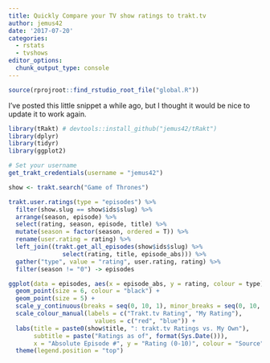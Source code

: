 ```yaml
---
title: Quickly Compare your TV show ratings to trakt.tv
author: jemus42
date: '2017-07-20'
categories:
  - rstats
  - tvshows
editor_options: 
  chunk_output_type: console
---
```


```r
source(rprojroot::find_rstudio_root_file("global.R"))
```

I've posted this little snippet a while ago, but I thought it would be nice to update it to work again.

<!--more-->

```r
library(tRakt) # devtools::install_github("jemus42/tRakt")
library(dplyr)
library(tidyr)
library(ggplot2)

# Set your username
get_trakt_credentials(username = "jemus42")

show <- trakt.search("Game of Thrones")

trakt.user.ratings(type = "episodes") %>%
  filter(show.slug == show$ids$slug) %>%
  arrange(season, episode) %>%
  select(rating, season, episode, title) %>%
  mutate(season = factor(season, ordered = T)) %>%
  rename(user.rating = rating) %>%
  left_join((trakt.get_all_episodes(show$ids$slug) %>% 
               select(rating, title, episode_abs))) %>%
  gather("type", value = "rating", user.rating, rating) %>%
  filter(season != "0") -> episodes

ggplot(data = episodes, aes(x = episode_abs, y = rating, colour = type)) +
  geom_point(size = 6, colour = "black") +
  geom_point(size = 5) +
  scale_y_continuous(breaks = seq(0, 10, 1), minor_breaks = seq(0, 10, .5)) +
  scale_colour_manual(labels = c("Trakt.tv Rating", "My Rating"),
                        values = c("red", "blue")) +
  labs(title = paste0(show$title, ": trakt.tv Ratings vs. My Own"),
       subtitle = paste("Ratings as of", format(Sys.Date())),
       x = "Absolute Episode #", y = "Rating (0-10)", colour = "Source") +
  theme(legend.position = "top")
```
